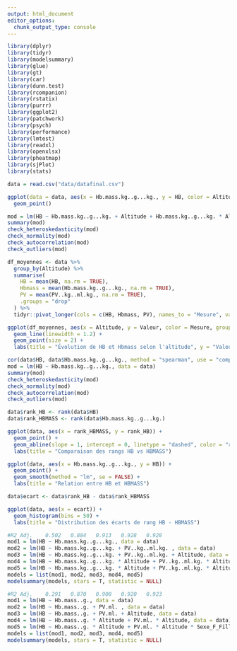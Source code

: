 ```yaml
---
output: html_document
editor_options: 
  chunk_output_type: console
---
```

```r
library(dplyr)
library(tidyr)
library(modelsummary)
library(glue)
library(gt)
library(car)
library(dunn.test)
library(rcompanion)
library(rstatix)
library(purrr)
library(ggplot2)
library(patchwork)
library(psych)
library(performance)
library(lmtest)
library(readxl)
library(openxlsx)
library(pheatmap)
library(sjPlot)
library(stats)
```

```r
data = read.csv("data/datafinal.csv")
```

```r
ggplot(data = data, aes(x = Hb.mass.kg..g...kg., y = HB, color = Altitude)) +
  geom_point()
```

```r
mod = lm(HB ~ Hb.mass.kg..g...kg. + Altitude + Hb.mass.kg..g...kg. * Altitude, data = data)
summary(mod)
check_heteroskedasticity(mod)
check_normality(mod)
check_autocorrelation(mod)
check_outliers(mod)
```

```r
df_moyennes <- data %>%
  group_by(Altitude) %>%
  summarise(
    HB = mean(HB, na.rm = TRUE),
    Hbmass = mean(Hb.mass.kg..g...kg., na.rm = TRUE),
    PV = mean(PV..kg..ml.kg., na.rm = TRUE),
    .groups = "drop"
  ) %>%
  tidyr::pivot_longer(cols = c(HB, Hbmass, PV), names_to = "Mesure", values_to = "Valeur")

ggplot(df_moyennes, aes(x = Altitude, y = Valeur, color = Mesure, group = Mesure)) +
  geom_line(linewidth = 1.2) +
  geom_point(size = 2) +
  labs(title = "Évolution de HB et Hbmass selon l'altitude", y = "Valeur moyenne")
```

```r
cor(data$HB, data$Hb.mass.kg..g...kg., method = "spearman", use = "complete.obs")
mod = lm(HB ~ Hb.mass.kg..g...kg., data = data)
summary(mod)
check_heteroskedasticity(mod)
check_normality(mod)
check_autocorrelation(mod)
check_outliers(mod)
```

```r
data$rank_HB <- rank(data$HB)
data$rank_HBMASS <- rank(data$Hb.mass.kg..g...kg.)

ggplot(data, aes(x = rank_HBMASS, y = rank_HB)) +
  geom_point() +
  geom_abline(slope = 1, intercept = 0, linetype = "dashed", color = "red") +
  labs(title = "Comparaison des rangs HB vs HBMASS")
```

```r
ggplot(data, aes(x = Hb.mass.kg..g...kg., y = HB)) +
  geom_point() +
  geom_smooth(method = "lm", se = FALSE) +
  labs(title = "Relation entre HB et HBMASS")
```

```r
data$ecart <- data$rank_HB - data$rank_HBMASS

ggplot(data, aes(x = ecart)) +
  geom_histogram(bins = 50) +
  labs(title = "Distribution des écarts de rang HB - HBMASS")
```

```r
#R2 Adj.	0.502	0.884	0.913	0.928	0.928
mod1 = lm(HB ~ Hb.mass.kg..g...kg., data = data)
mod2 = lm(HB ~ Hb.mass.kg..g...kg. + PV..kg..ml.kg. , data = data)
mod3 = lm(HB ~ Hb.mass.kg..g...kg. + PV..kg..ml.kg. + Altitude, data = data)
mod4 = lm(HB ~ Hb.mass.kg..g...kg. * Altitude + PV..kg..ml.kg. * Altitude, data = data)
mod5 = lm(HB ~ Hb.mass.kg..g...kg. * Altitude + PV..kg..ml.kg. * Altitude * Sexe_F_Fille_G_Garçon, data = data)
models = list(mod1, mod2, mod3, mod4, mod5)
modelsummary(models, stars = T, statistic = NULL)
```

```r
#R2 Adj.	0.291	0.870	0.900	0.920	0.923
mod1 = lm(HB ~ Hb.mass..g., data = data)
mod2 = lm(HB ~ Hb.mass..g. + PV.ml. , data = data)
mod3 = lm(HB ~ Hb.mass..g. + PV.ml. + Altitude, data = data)
mod4 = lm(HB ~ Hb.mass..g. * Altitude + PV.ml. * Altitude, data = data)
mod5 = lm(HB ~ Hb.mass..g. * Altitude + PV.ml. * Altitude * Sexe_F_Fille_G_Garçon, data = data)
models = list(mod1, mod2, mod3, mod4, mod5)
modelsummary(models, stars = T, statistic = NULL)
```

